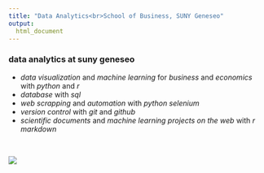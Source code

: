 ```yaml
---
title: "Data Analytics<br>School of Business, SUNY Geneseo"
output: 
  html_document
---
```


### data analytics at suny geneseo

- *data visualization* and *machine learning* for *business* and *economics* with *python* and *r*
- *database* with *sql*
- *web scrapping* and *automation* with *python selenium*
- *version control* with *git* and *github*
- *scientific documents* and *machine learning projects on the web* with *r markdown*

<br>

<div style="width:600px; height:450px">
![](figures/correlation_causation.jpg)
</div>

